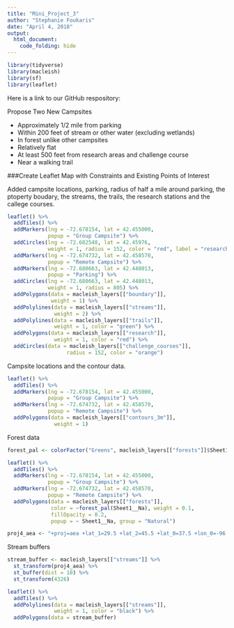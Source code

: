 ```yaml
---
title: "Mini_Project_3"
author: "Stephanie Foukaris"
date: "April 4, 2018"
output: 
  html_document:
    code_folding: hide
---
```



```r
library(tidyverse)
library(macleish)
library(sf)
library(leaflet)
```

Here is a link to our GitHub respository:



Propose Two New Campsites

- Approximately 1/2 mile from parking
- Within 200 feet of stream or other water (excluding wetlands)
- In forest unlike other campsites
- Relatively flat
- At least 500 feet from research areas and challenge course
- Near a walking trail


###Create Leaflet Map with Constraints and Existing Points of Interest

Added campsite locations, parking, radius of half a mile around parking, the ptoperty boudary, the streams, the trails, the research stations and the callege courses.

```r
leaflet() %>%
  addTiles() %>%
  addMarkers(lng = -72.678154, lat = 42.455000, 
             popup = "Group Campsite") %>%
  addCircles(lng = -72.682548, lat = 42.45976, 
             weight = 1, radius = 152, color = "red", label = "research/challenge buffer size") %>%
  addMarkers(lng = -72.674732, lat = 42.458570, 
             popup = "Remote Campsite") %>%
  addMarkers(lng = -72.680663, lat = 42.448013, 
             popup = "Parking") %>%
  addCircles(lng = -72.680663, lat = 42.448013, 
             weight = 1, radius = 805) %>%
  addPolygons(data = macleish_layers[["boundary"]],
              weight = 1) %>%
  addPolylines(data = macleish_layers[["streams"]], 
               weight = 2) %>%
  addPolylines(data = macleish_layers[["trails"]], 
               weight = 1, color = "green") %>%
  addPolygons(data = macleish_layers[["research"]], 
               weight = 1, color = "red") %>%
  addCircles(data = macleish_layers[["challenge_courses"]], 
                   radius = 152, color = "orange")
```

Campsite locations and the contour data.

```r
leaflet() %>%
  addTiles() %>%
  addMarkers(lng = -72.678154, lat = 42.455000, 
             popup = "Group Campsite") %>%
  addMarkers(lng = -72.674732, lat = 42.458570, 
             popup = "Remote Campsite") %>%
  addPolygons(data = macleish_layers[["contours_3m"]], 
               weight = 1)
```


Forest data

```r
forest_pal <- colorFactor("Greens", macleish_layers[["forests"]]$Sheet1__Na)
```



```r
leaflet() %>%
  addTiles() %>%
  addMarkers(lng = -72.678154, lat = 42.455000, 
             popup = "Group Campsite") %>%
  addMarkers(lng = -72.674732, lat = 42.458570, 
             popup = "Remote Campsite") %>%
  addPolygons(data = macleish_layers[["forests"]], 
              color = ~forest_pal(Sheet1__Na), weight = 0.1, 
              fillOpacity = 0.2,
              popup = ~ Sheet1__Na, group = "Natural") 
```

```r
proj4_aea <- "+proj=aea +lat_1=29.5 +lat_2=45.5 +lat_0=37.5 +lon_0=-96 +x_0=0 +y_0=0 +ellps=GRS80 +datum=NAD83 +units=m +no_defs"
```

Stream buffers

```r
stream_buffer <- macleish_layers[["streams"]] %>%
  st_transform(proj4_aea) %>%
  st_buffer(dist = 10) %>%
  st_transform(4326)

leaflet() %>%
  addTiles() %>%
  addPolylines(data = macleish_layers[["streams"]], 
               weight = 1, color = "black") %>%
  addPolygons(data = stream_buffer) 
```